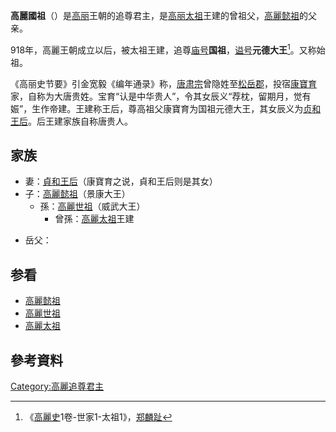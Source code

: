 '''高麗國祖'''（{{bd|？||？|catIdx=G}}）是[[高丽|高丽]]王朝的追尊君主，是[[高丽|高丽]][[高丽太祖|太祖]]王建的曾祖父，[[高麗懿祖|高麗懿祖]]的父亲。

918年，高麗王朝成立以后，被太祖王建，追尊[[庙号|庙号]]'''国祖'''，[[谥号|谥号]]'''元德大王'''<ref>《[[高麗史|高麗史]]1卷-世家1-太祖1》，[[郑麟趾|郑麟趾]]</ref>。又称始祖。

《高丽史节要》引金宽毅《编年通录》称，[[唐肃宗|唐肃宗]]曾隐姓至[[松岳郡|松岳郡]]，投宿[[康寶育|康寶育]]家，自称为大唐贵姓。宝育“认是中华贵人”，令其女辰义“荐枕，留期月，觉有娠”，生作帝建。王建称王后，尊高祖父康寶育为国祖元德大王，其女辰义为[[贞和王后|贞和王后]]。后王建家族自称唐贵人。

==家族==
* 妻：[[貞和王后|貞和王后]]（康寶育之说，貞和王后则是其女）
* 子：[[高麗懿祖|高麗懿祖]]（景康大王）
** 孫：[[高麗世祖|高麗世祖]]（威武大王）
*** 曾孫：[[高麗太祖|高麗太祖]]王建

* 岳父：
== 参看 ==
* [[高麗懿祖|高麗懿祖]]
* [[高麗世祖|高麗世祖]]
* [[高麗太祖|高麗太祖]]

== 參考資料 ==
<div class="references-small">
<references></references>
</div>
{{高丽王朝君主}}
[[Category:高麗追尊君主|Category:高麗追尊君主]]